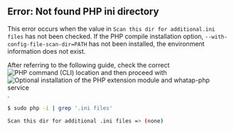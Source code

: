 ## Error: Not found PHP ini directory

<!-- .ini files -> .ini 파일의 항목? -->

<!-- Scan this dir for additional .ini files 표기 문제 -->

<!-- 내용 정리 및 수정 필요 -->

This error occurs when the value in `Scan this dir for additional.ini files` has not been checked. If the PHP compile installation option, `--with-config-file-scan-dir=PATH` has not been installed, the environment information does not exist. 

After referring to the following guide, check the correct ![PHP command (CLI) location](#check-php-cli-path) and then proceed with ![Optional installation of the PHP extension module and whatap-php service](#extension-modul-manual-setting).

<!-- PHP 명령어의(CLI) 경로를 정확히 찾고, 'PHP 확장 모듈(PHP Extension module) 및 whata-php 서비스(Service) 수동 설정' 항목을 진행합니다.-->

<!--
* [PHP 명령어(CLI)의 위치](#php-명령어cli-경로-확인)를 정확히 확인하세요.
* [PHP 확장 모듈 및 whatap-php 서비스 선택 설치](#php-확장-모듈-및-whatap-php-서비스-수동-설정) 항목을 진행하세요.
-->

```bash
$ sudo php -i | grep '.ini files'

Scan this dir for additional .ini files => (none)
```
